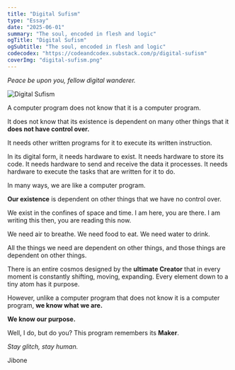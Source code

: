 ```yaml
---
title: "Digital Sufism"
type: "Essay"
date: "2025-06-01"
summary: "The soul, encoded in flesh and logic"
ogTitle: "Digital Sufism"
ogSubtitle: "The soul, encoded in flesh and logic"
codecodex: "https://codeandcodex.substack.com/p/digital-sufism"
coverImg: "digital-sufism.png"
---
```


_Peace be upon you, fellow digital wanderer._

![Digital Sufism](/imgs/essays/digital-sufism.png)

A computer program does not know that it is a computer program.

It does not know that its existence is dependent on many other things that it **does not have control over.**

It needs other written programs for it to execute its written instruction.

In its digital form, it needs hardware to exist. It needs hardware to store its code. It needs hardware to send and receive the data it processes. It needs hardware to execute the tasks that are written for it to do.

In many ways, we are like a computer program.

**Our existence** is dependent on other things that we have no control over.

We exist in the confines of space and time. I am here, you are there. I am writing this then, you are reading this now.

We need air to breathe. We need food to eat. We need water to drink.

All the things we need are dependent on other things, and those things are dependent on other things.

There is an entire cosmos designed by the **ultimate Creator** that in every moment is constantly shifting, moving, expanding. Every element down to a tiny atom has it purpose.

However, unlike a computer program that does not know it is a computer program, **we know what we are.**

**We know our purpose.**

Well, I do, but do you? This program remembers its **Maker**.

_Stay glitch, stay human._

Jibone

